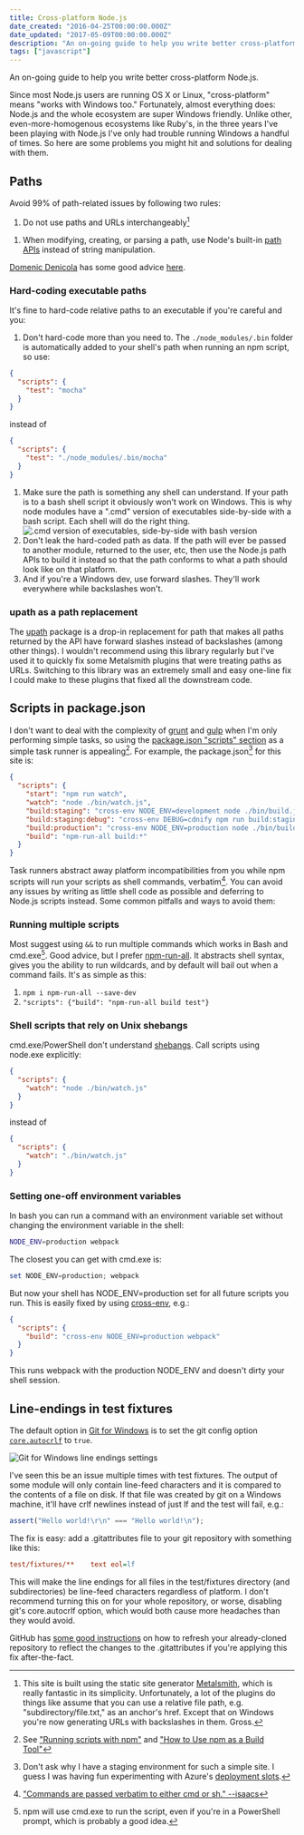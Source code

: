 ```yaml
---
title: Cross-platform Node.js
date_created: "2016-04-25T00:00:00.000Z"
date_updated: "2017-05-09T00:00:00.000Z"
description: "An on-going guide to help you write better cross-platform Node.js"
tags: ["javascript"]
---
```


An on-going guide to help you write better cross-platform Node.js.

Since most Node.js users are running OS X or Linux, "cross-platform" means "works with Windows too." Fortunately, almost everything does: Node.js and the whole ecosystem are super Windows friendly. Unlike other, even-more-homogenous ecosystems like Ruby's, in the three years I've been playing with Node.js I've only had trouble running Windows a handful of times. So here are some problems you might hit and solutions for dealing with them.

## Paths

Avoid 99% of path-related issues by following two rules:

1. Do not use paths and URLs interchangeably[^1]

[^1]: This site is built using the static site generator [Metalsmith](http://www.metalsmith.io/), which is really fantastic in its simplicity. Unfortunately, a lot of the plugins do things like assume that you can use a relative file path, e.g. "subdirectory/file.txt," as an anchor's href. Except that on Windows you're now generating URLs with backslashes in them. Gross.

1. When modifying, creating, or parsing a path, use Node's built-in [path APIs](https://nodejs.org/api/path.html) instead of string manipulation.

[Domenic Denicola](https://domenic.me) has some good advice [here](https://gist.github.com/domenic/2790533#paths-and-urls).

### Hard-coding executable paths

It's fine to hard-code relative paths to an executable if you're careful and you:

1. Don't hard-code more than you need to. The `./node_modules/.bin` folder is automatically added to your shell's path when running an npm script, so use:

```json
{
  "scripts": {
    "test": "mocha"
  }
}
```

instead of

```json
{
  "scripts": {
    "test": "./node_modules/.bin/mocha"
  }
}
```

1. Make sure the path is something any shell can understand. If your path is to a bash shell script it obviously won't work on Windows. This is why node modules have a ".cmd" version of executables side-by-side with a bash script. Each shell will do the right thing.
   ![.cmd version of executables, side-by-side with bash version](cmd-version-of-executables.png)
1. Don't leak the hard-coded path as data. If the path will ever be passed to another module, returned to the user, etc, then use the Node.js path APIs to build it instead so that the path conforms to what a path should look like on that platform.
1. And if you're a Windows dev, use forward slashes. They'll work everywhere while backslashes won't.

### upath as a path replacement

The [upath](https://www.npmjs.com/package/upath) package is a drop-in replacement for path that makes all paths returned by the API have forward slashes instead of backslashes (among other things). I wouldn't recommend using this library regularly but I've used it to quickly fix some Metalsmith plugins that were treating paths as URLs. Switching to this library was an extremely small and easy one-line fix I could make to these plugins that fixed all the downstream code.

## Scripts in package.json

I don't want to deal with the complexity of [grunt](http://gruntjs.com/) and [gulp](http://gulpjs.com/) when I'm only performing simple tasks, so using the [package.json "scripts" section](https://docs.npmjs.com/cli/run-script) as a simple task runner is appealing[^2]. For example, the package.json[^3] for this site is:

[^2]: See ["Running scripts with npm"](https://www.jayway.com/2014/03/28/running-scripts-with-npm/) and ["How to Use npm as a Build Tool"](http://blog.keithcirkel.co.uk/how-to-use-npm-as-a-build-tool/)
[^3]: Don't ask why I have a staging environment for such a simple site. I guess I was having fun experimenting with Azure's [deployment slots](https://azure.microsoft.com/en-us/documentation/articles/web-sites-staged-publishing/).

```json
{
  "scripts": {
    "start": "npm run watch",
    "watch": "node ./bin/watch.js",
    "build:staging": "cross-env NODE_ENV=development node ./bin/build.js",
    "build:staging:debug": "cross-env DEBUG=cdnify npm run build:staging",
    "build:production": "cross-env NODE_ENV=production node ./bin/build.js",
    "build": "npm-run-all build:*"
  }
}
```

Task runners abstract away platform incompatibilities from you while npm scripts will run your scripts as shell commands, verbatim[^4]. You can avoid any issues by writing as little shell code as possible and deferring to Node.js scripts instead. Some common pitfalls and ways to avoid them:

[^4]: ["Commands are passed verbatim to either cmd or sh." --isaacs](https://github.com/npm/npm/issues/4040#issuecomment-27159695)

### Running multiple scripts

Most suggest using `&&` to run multiple commands which works in Bash and cmd.exe[^5]. Good advice, but I prefer [npm-run-all](https://www.npmjs.com/package/npm-run-all). It abstracts shell syntax, gives you the ability to run wildcards, and by default will bail out when a command fails. It's as simple as this:

[^5]: npm will use cmd.exe to run the script, even if you're in a PowerShell prompt, which is probably a good idea.

1. `npm i npm-run-all --save-dev`
1. `"scripts": {"build": "npm-run-all build test"}`

### Shell scripts that rely on Unix shebangs

cmd.exe/PowerShell don't understand [shebangs](https://en.wikipedia.org/wiki/Shebang_%28Unix%29). Call scripts using node.exe explicitly:

```json
{
  "scripts": {
    "watch": "node ./bin/watch.js"
  }
}
```

instead of

```json
{
  "scripts": {
    "watch": "./bin/watch.js"
  }
}
```

### Setting one-off environment variables

In bash you can run a command with an environment variable set without changing the environment variable in the shell:

```bash
NODE_ENV=production webpack
```

The closest you can get with cmd.exe is:

```powershell
set NODE_ENV=production; webpack
```

But now your shell has NODE_ENV=production set for all future scripts you run. This is easily fixed by using [cross-env](https://www.npmjs.com/package/cross-env), e.g.:

```json
{
  "scripts": {
    "build": "cross-env NODE_ENV=production webpack"
  }
}
```

This runs webpack with the production NODE_ENV and doesn't dirty your shell session.

## Line-endings in test fixtures

The default option in [Git for Windows](https://git-scm.com/download/win) is to set the git config option [`core.autocrlf`](https://git-scm.com/book/en/v2/Customizing-Git-Git-Configuration#Formatting-and-Whitespace) to `true`.

![Git for Windows line endings settings](git-for-windows.png)

I've seen this be an issue multiple times with test fixtures. The output of some module will only contain line-feed characters and it is compared to the contents of a file on disk. If that file was created by git on a Windows machine, it'll have crlf newlines instead of just lf and the test will fail, e.g.:

```js
assert("Hello world!\r\n" === "Hello world!\n");
```

The fix is easy: add a .gitattributes file to your git repository with something like this:

```ini
test/fixtures/**    text eol=lf
```

This will make the line endings for all files in the test/fixtures directory (and subdirectories) be line-feed characters regardless of platform. I don't recommend turning this on for your whole repository, or worse, disabling git's core.autocrlf option, which would both cause more headaches than they would avoid.

GitHub has [some good instructions](https://help.github.com/articles/dealing-with-line-endings/#refreshing-a-repository-after-changing-line-endings) on how to refresh your already-cloned repository to reflect the changes to the .gitattributes if you're applying this fix after-the-fact.
